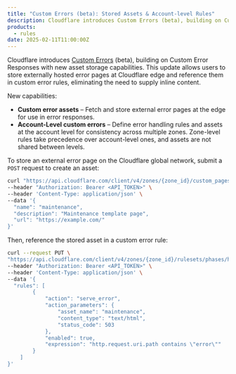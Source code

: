 ```yaml
---
title: "Custom Errors (beta): Stored Assets & Account-level Rules"
description: Cloudflare introduces Custom Errors (beta), building on Custom Error Responses with new asset storage capabilities
products:
  - rules
date: 2025-02-11T11:00:00Z
---
```


Cloudflare introduces [Custom Errors](/rules/custom-errors/) (beta), building on Custom Error Responses with new asset storage capabilities. This update allows users to store externally hosted error pages at Cloudflare edge and reference them in custom error rules, eliminating the need to supply inline content.

New capabilities:

- **Custom error assets** – Fetch and store external error pages at the edge for use in error responses.
- **Account-Level custom errors** – Define error handling rules and assets at the account level for consistency across multiple zones. Zone-level rules take precedence over account-level ones, and assets are not shared between levels.

To store an external error page on the Cloudflare global network, submit a `POST` request to create an asset:

```bash
curl "https://api.cloudflare.com/client/v4/zones/{zone_id}/custom_pages/assets" \
--header "Authorization: Bearer <API_TOKEN>" \
--header 'Content-Type: application/json' \
--data '{
  "name": "maintenance",
  "description": "Maintenance template page",
  "url": "https://example.com/"
}'
```

Then, reference the stored asset in a custom error rule:

```bash
curl --request PUT \
"https://api.cloudflare.com/client/v4/zones/{zone_id}/rulesets/phases/http_custom_errors/entrypoint" \
--header "Authorization: Bearer <API_TOKEN>" \
--header 'Content-Type: application/json' \
--data '{
  "rules": [
		{
			"action": "serve_error",
			"action_parameters": {
				"asset_name": "maintenance",
				"content_type": "text/html",
				"status_code": 503
			},
			"enabled": true,
			"expression": "http.request.uri.path contains \"error\""
		}
	]
}'
```
